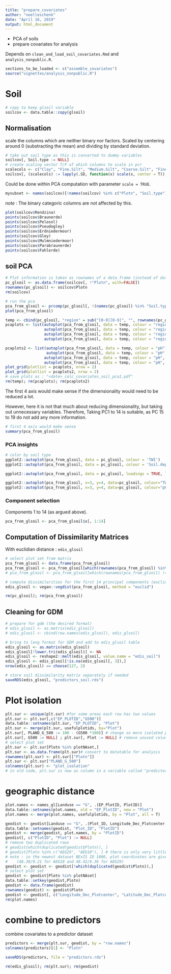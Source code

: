 ```yaml
---
title: "prepare_covariates"
author: "noelleschenk"
date: "April 16, 2019"
output: html_document
---
```


- PCA of soils
- prepare covariates for analysis 

Depends on `clean_and_load_soil_covariates.Rmd` and `analysis_nonpublic.R`.
```r
sections_to_be_loaded <- c("assemble_covariates")
source("vignettes/analysis_nonpublic.R")
```


# Soil
```r
# copy to keep glsoil variable
soilcov <- data.table::copy(glsoil)
```


## Normalisation
scale the columns which are neither binary nor factors. Scaled by centering around 0 (substracting the mean) and dividing by standard deviation.
```r
# take out soil type as this is converted to dummy variables
soilcov[, Soil.type := NULL]
# create scaling vector T/F of which columns to scale in pcr
scalecols <- c("Clay", "Fine.Silt", "Medium.Silt", "Coarse.Silt", "Fine.Sand", "Medium.Sand", "Coarse.Sand", "pH", "Soil.depth", "TWI")
soilcov[, (scalecols) := lapply(.SD, function(x) scale(x, center = T)), .SDcols = scalecols]
```

Could be done within PCA computation with parameter `scale = TRUE`.
```r
mysubset <- names(soilcov)[!names(soilcov) %in% c("Plotn", "Soil.type")]
```
*note* : The binary categoric columns are not affected by this.
```r
plot(soilcov$Rendzina)
points(soilcov$Braunerde)
points(soilcov$Pelosol)
points(soilcov$Pseudogley)
points(soilcov$Erdniedermoor)
points(soilcov$Gley)
points(soilcov$Mulmniedermoor)
points(soilcov$Parabraunerde)
points(soilcov$Fahlerde)
```


## soil PCA
```r
# Plot information is taken as rownames of a data.frame (instead of data.table).
pc_glsoil <- as.data.frame(soilcov[, !"Plotn", with=FALSE])
rownames(pc_glsoil) <- soilcov$Plotn
rm(soilcov)

# run the pca
pca_from_glsoil <- prcomp(pc_glsoil[, !(names(pc_glsoil) %in% "Soil.type")], scale = F)
plot(pca_from_glsoil)

temp <- cbind(pc_glsoil, "region" = sub("[0-9][0-9]", "", rownames(pc_glsoil)))
pcaplots <- list(autoplot(pca_from_glsoil, data = temp, colour = "region"),
                 autoplot(pca_from_glsoil, data = temp, colour = "region", x = 3, y = 4),
                 autoplot(pca_from_glsoil, data = temp, colour = "region", x = 5, y = 6),
                 autoplot(pca_from_glsoil, data = temp, colour = "region", x = 7, y = 8))

pcaplots2 <- list(autoplot(pca_from_glsoil, data = temp, colour = "pH"),
                  autoplot(pca_from_glsoil, data = temp, colour = "pH", label = T, label.size = 2, shape = F, loadings = T),
                 autoplot(pca_from_glsoil, data = temp, colour = "pH", loadings = T, loadings.label = T),
                 autoplot(pca_from_glsoil, data = temp, colour = "pH", x =3, y = 4, loadings = T, loadings.label = T))
plot_grid(plotlist = pcaplots, nrow = 2)
plot_grid(plotlist = pcaplots2, nrow = 2)
# save plots as : "<date>_calc_covariates_soil_pca1.pdf"
rm(temp); rm(pcaplots); rm(pcaplots2)
```
The first 4 axis would make sense if the dimensionality would need to be reduced a lot. 

However, here it is not that much about reducing dimensionality, but taking out unnecessary variables. Therefore, Taking PC1 to 14 is suitable, as PC 15 to 19 do not add any more information.
```r
# first 4 axis would make sense
summary(pca_from_glsoil)
```

### PCA insights
```r
# color by soil type
ggplot2::autoplot(pca_from_glsoil, data = pc_glsoil, colour = 'TWI')
ggplot2::autoplot(pca_from_glsoil, data = pc_glsoil, colour = 'Soil.depth')

ggplot2::autoplot(pca_from_glsoil, data = pc_glsoil, loadings = TRUE, loadings.colour = 'darkgray', loadings.label = TRUE, loadings.label.size = 2)
```

```r
ggplot2::autoplot(pca_from_glsoil, x=3, y=4, data=pc_glsoil, colour="TWI")
ggplot2::autoplot(pca_from_glsoil, x=3, y=4, data=pc_glsoil, colour="pH")
```

### Component selection
Components 1 to 14 (as argued above).
```r
pca_from_glsoil <- pca_from_glsoil$x[, 1:14]
```

## Computation of Dissimilarity Matrices
With euclidian distance : `edis_glsoil`

```r
# select plot set from matrix
pca_from_glsoil <- data.frame(pca_from_glsoil)
pca_from_glsoil <- pca_from_glsoil[which(rownames(pca_from_glsoil) %in% plotNAset), ]
# pca_from_glsoil <- pca_from_glsoil[which(rownames(pca_from_glsoil) != "HEG31"), ] # not needed if plotNA set is in the first version. only run this line in case this is the first time you are running that script.

# compute dissimilarities for the first 14 principal components (euclidian distance)
edis_glsoil <- vegan::vegdist(pca_from_glsoil, method = "euclid")

rm(pc_glsoil); rm(pca_from_glsoil)
```

## Cleaning for GDM
```r
# prepare for gdm (the desired format)
# edis_glsoil <- as.matrix(edis_glsoil)
# edis_glsoil <- cbind(row.names(edis_glsoil), edis_glsoil)

# bring to long format for GDM and add to edis_glsoil table
edis_glsoil <- as.matrix(edis_glsoil)
edis_glsoil[!lower.tri(edis_glsoil)] <- NA
edis_glsoil <- reshape2::melt(edis_glsoil, value.name = "edis_soil")
edis_glsoil <- edis_glsoil[!is.na(edis_glsoil[, 3]),]
nrow(edis_glsoil) == choose(127, 2)

# store soil dissimilarity matrix separately if needed
saveRDS(edis_glsoil, "predictors_soil.rds")
```

# Plot isolation
```r
plt.sur <- unique(plt.sur) #for some areas each row has two values
plt.sur <- plt.sur[,c("EP_PLOTID","G500")]
data.table::setnames(plt.sur, "EP_PLOTID", "Plot")
plt.sur <- merge(plt.sur, usefulplotids, by="Plot")
plt.sur[, PLAND_G_500 := 100 - (G500 *100)] # change so more isolated plots have higher values
plt.sur[, G500 := NULL] ; plt.sur[, Plot := NULL] # remove unused columns
# select plot set
plt.sur <- plt.sur[Plotn %in% plotNAset,]
plt.sur <- as.data.frame(plt.sur)# convert to datatable for analysis
rownames(plt.sur) <- plt.sur[["Plotn"]]
plt.sur <- plt.sur["PLAND_G_500"]
colnames(plt.sur) <- "plot_isolation"
# in old code, plt.sur is now as column in a variable called "predictors for GDM preparation"
```

# geographic distance
```r
plot.names <- names_gl[Landuse == "G", .(EP_PlotID, PlotID)]
data.table::setnames(plot.names, old = "EP_PlotID", new = "Plot")
plot.names <- merge(plot.names, usefulplotids, by = "Plot", all = T)

geodist <- geodist[Landuse == "G", .(Plot_ID, Longitude_Dec_Plotcenter, Latitude_Dec_Plotcenter)]
data.table::setnames(geodist, "Plot_ID", "PlotID")
geodist <- merge(geodist, plot.names, by = "PlotID")
geodist[, c("PlotID", "Plot") := NULL]
# remove two duplicated rows
# geodist[which(duplicated(geodist$Plotn)), ]
# geodist[Plotn %in% c("AEG29", "AEG10"), ] # there is only very little difference - remove one of them
# note : in the newest dataset BExIS ID 1000, plot coordinates are given as selected here. 
#    (48.38/9.21 for AEG10 and 48.42/9.36 for AEG29)
geodist <- geodist <- geodist[!which(duplicated(geodist$Plotn)),]
# select plot set
geodist <- geodist[Plotn %in% plotNAset]
data.table::setkey(geodist,Plotn)
geodist <- data.frame(geodist)
rownames(geodist) <- geodist$Plotn
geodist <- geodist[, c("Longitude_Dec_Plotcenter", "Latitude_Dec_Plotcenter")]
rm(plot.names)
```

# combine to predictors
combine covariates to a predictor dataset
```r
predictors <- merge(plt.sur, geodist, by = "row.names")
colnames(predictors)[1] <- "Plotn"

saveRDS(predictors, file = "predictors.rds")

rm(edis_glsoil); rm(plt.sur); rm(geodist)
```
